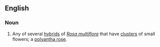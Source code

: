 ==English==

===Noun===
{{en-noun}}

# {{flower}} Any of several [[hybrid]]s of ''[[Rosa multiflora]]'' that have [[cluster]]s of small flowers; a [[polyantha rose]].